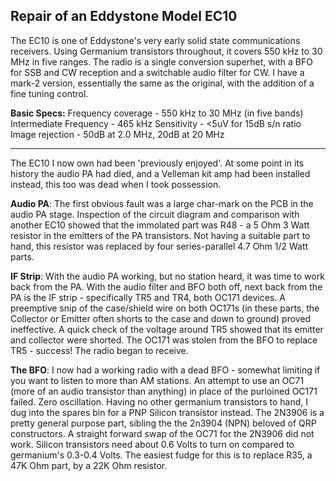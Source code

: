 == Repair of an Eddystone Model EC10==
The EC10 is one of Eddystone's very early solid state communications receivers. Using Germanium transistors throughout, it covers 550 kHz to 30 MHz in five ranges. The radio is a single conversion superhet, with a BFO for SSB and CW reception and a switchable audio filter for CW. I have a mark-2 version, essentially the same as the original, with the addition of a fine tuning control.

'''Basic Specs:'''
Frequency coverage - 550 kHz to 30 MHz (in five bands)
Intermediate Frequency - 465 kHz
Sensitivity - <5uV for 15dB s/n ratio
Image rejection - 50dB at 2.0 MHz, 20dB at 20 MHz

----
The EC10 I now own had been 'previously enjoyed'. At some point in its history the audio PA had died, and a Velleman kit amp had been installed instead, this too was dead when I took possession. 

'''Audio PA''': 
The first obvious fault was a large char-mark on the PCB in the audio PA stage. Inspection of the circuit diagram and comparison with another EC10 showed that the immolated part was R48 - a 5 Ohm 3 Watt resistor in the emitters of the PA transistors. Not having a suitable part to hand, this resistor was replaced by four series-parallel 4.7 Ohm 1/2 Watt parts.

'''IF Strip''': 
With the audio PA working, but no station heard, it was time to work back from the PA. With the audio filter and BFO both off, next back from the PA is the IF strip - specifically TR5 and TR4, both OC171 devices. A preemptive snip of the case/shield wire on both OC171s (in these parts, the Collector or Emitter often shorts to the case and down to ground) proved ineffective. A quick check of the voltage around TR5 showed that its emitter and collector were shorted. The OC171 was stolen from the BFO to replace TR5 - success! The radio began to receive.

'''The BFO''': 
I now had a working radio with a dead BFO - somewhat limiting if you want to listen to more than AM stations. An attempt to use an OC71 (more of an audio transistor than anything) in place of the purloined OC171 failed. Zero oscillation. Having no other germanium transistors to hand, I dug into the spares bin for a PNP Silicon transistor instead.
The 2N3906 is a pretty general purpose part, sibling the the 2n3904 (NPN) beloved of QRP constructors. A straight forward swap of the OC71 for the 2N3906 did not work. Silicon transistors need about 0.6 Volts to turn on compared to germanium's 0.3-0.4 Volts.  The easiest fudge for this is to replace R35, a 47K Ohm part, by a 22K Ohm resistor.